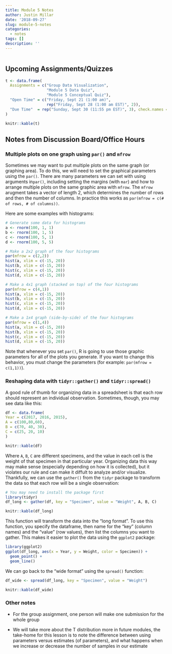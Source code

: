 ```yaml
---
title: Module 5 Notes
author: Justin Millar
date: '2018-09-27'
slug: module-5-notes
categories:
  - notes
tags: []
description: ''
---
```



```r

```


## Upcoming Assignments/Quizzes


```r

t <- data.frame(
  Assignments = c("Group Data Visualization",
                  "Module 5 Data Quiz", 
                  "Module 5 Conceptual Quiz"),
  "Open Time" = c("Friday, Sept 21 (1:00 am)", 
                  rep("Friday, Sept 28 (1:00 am EST)", 2)),
  "Due Time"  = rep("Sunday, Sept 30 (11:55 pm EST)", 3), check.names = F
)

knitr::kable(t)
```

## Notes from Discussion Board/Office Hours

### Multiple plots on one graph using `par()` and `mfrow`

Sometimes we may want to put multiple plots on the same graph (or graphing area). To do this, we will need to set the graphical parameters using the `par()`. There are many parameters we can set with using arguments in`par()`, including setting the margins (with `mar`) and how to arrange multiple plots on the same graphic area with `mfrow`. The `mfrow` arugment takes a vector of length 2, which determines the number of rows and then the number of columns. In practice this works as `par(mfrow = c(# of rows, # of columns))`. 

Here are some examples with histograms:

```r
# Generate some data for histograms
a <- rnorm(100, 1, 1)
b <- rnorm(100, 1, 5)
c <- rnorm(100, 5, 1)
d <- rnorm(100, 5, 5)
```

```r
# Make a 2x2 graph of the four histograms
par(mfrow = c(2,2))
hist(a, xlim = c(-15, 20))
hist(b, xlim = c(-15, 20))
hist(c, xlim = c(-15, 20))
hist(d, xlim = c(-15, 20))
```

```r
# Make a 4x1 graph (stacked on top) of the four histograms
par(mfrow = c(4,1))
hist(a, xlim = c(-15, 20))
hist(b, xlim = c(-15, 20))
hist(c, xlim = c(-15, 20))
hist(d, xlim = c(-15, 20))
```

```r
# Make a 1x4 graph (side-by-side) of the four histograms
par(mfrow = c(1,4))
hist(a, xlim = c(-15, 20))
hist(b, xlim = c(-15, 20))
hist(c, xlim = c(-15, 20))
hist(d, xlim = c(-15, 20))
```

Note that whenever you set `par()`, R is going to use those graphic parameters for all of the plots you generate. If you want to change this behavior, you must change the parameters (for example: `par(mfrow = c(1,1))`).

### Reshaping data with `tidyr::gather()` and `tidyr::spread()`

A good rule of thumb for organizing data in a spreadsheet is that each row should represent an individual observation. Sometimes, though, you may see data like this:

```r
df <- data.frame(
Year = c(2017, 2016, 2015),
A = c(100,80,60),
B = c(70, 40, 30),
C = c(25, 20, 10)
)

knitr::kable(df)
```


Where `A`, `B`, `C` are different specimens, and the value in each cell is the weight of that specimen in that particular year. Organizing data this way may make sense (especially depending on how it is collected), but it violates our rule and can make it diffult to analyze and/or visualize. Thankfully, we can use the `gather()` from the `tidyr` package to transform the data so that each row will be a single observation:

```r
# You may need to install the package first
library(tidyr)
df_long <- gather(df, key = "Specimen", value = "Weight", A, B, C)
```

```r
knitr::kable(df_long)
```


This function will transform the data into the "long format". To use this function, you specify the dataframe, then name for the "key" (column names) and the "value" (row values), then list the columns you want to gather. This makes it easier to plot the data using the `ggplot2` package:

```r
library(ggplot2)
ggplot(df_long, aes(x = Year, y = Weight, color = Specimen)) +
  geom_point() +
  geom_line()
```

We can go back to the "wide format" using the `spread()` function:

```r
df_wide <- spread(df_long, key = "Specimen", value = "Weight")
```

```r
knitr::kable(df_wide)
```


### Other notes

* For the group assignment, one person will make one submission for the whole group

* We will take more about the T distribution more in future modules, the take-home for this lesson is to note the difference between using parameters versus estimates (of parameters), and what happens when we increase or decrease the number of samples in our estimate
